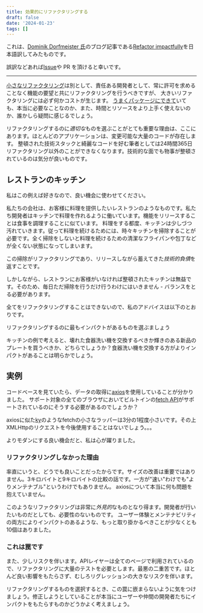 ```yaml
---
title: 効果的にリファクタリングする
draft: false
date: '2024-01-23'
tags: []
---
```


これは、[Dominik Dorfmeister 氏](https://tkdodo.eu/)のブログ記事である[Refactor impactfully](https://tkdodo.eu/blog/refactor-impactfully)を日本語訳してみたものです。

誤訳などあれば[Issue](https://github.com/makotot/makotot.dev/issues/new)や PR を頂けると幸いです。

---

[小さなリファクタリング](https://tkdodo.eu/blog/always-provide-customer-value#the-small-ones)は別として、責任ある開発者として、常に許可を求めることなく機能の要望と共にリファクタリングを行うべきですが、
大きいリファクタリングには必ず何かコストが生じます。
[うまくパッケージにできて](https://tkdodo.eu/blog/always-provide-customer-value#the-right-package)いても、本当に必要なことなのか、また、時間とリソースをより上手く使えないのか、誰かしら疑問に感じるでしょう。

リファクタリングするのに*適切な*ものを選ぶことがとても重要な理由は、ここにあります。ほとんどのアプリケーションは、変更可能な大量のコードが存在します。
整頓された技術スタックと綺麗なコードを好む筆者としては24時間365日リファクタリング以外のことができなくなります。技術的な面でも物事が整頓されているのは気分が良いものです。

## レストランのキッチン

私はこの例えば好きなので、良い機会に使わせてください。

私たちの会社は、お客様に料理を提供したいレストランのようなものです。私たち開発者はキッチンで料理を作れるように働いています。機能をリリースすることは食事を調理することに似ています。
料理をする都度、キッチンは少しづつ汚れていきます。従って料理を続けるためには、時々キッチンを掃除することが必要です。全く掃除をしないと料理を続けるための清潔なフライパンや包丁などが全くない状態になってしまいます。

この掃除がリファクタリングであり、リリースしながら蓄えてきた*技術的負債*を返すことです。

しかしながら、レストランにお客様がいなければ整頓されたキッチンは無益です。そのため、毎日ただ掃除を行うだけ行うわけにはいきません - バランスをとる必要があります。

全てをリファクタリングすることはできないので、私のアドバイスは以下のとおりです。

<div className="border border-solid border-white p-2 text-center font-bold">
  リファクタリングするのに最もインパクトがあるものを選ぶましょう
</div>

キッチンの例で考えると、壊れた食器洗い機を交換するべきか輝きのある新品のプレートを買うべきか、どちらでしょうか？食器洗い機を交換する方がよりインパクトがあることは明らかでしょう。

## 実例

コードベースを見ていたら、データの取得に[axios](https://github.com/axios/axios)を使用していることが分かりました。
サポート対象の全てのブラウザにおいてビルトインの[fetch API](https://developer.mozilla.org/en-US/docs/Web/API/Fetch_API)がサポートされているのにそうする必要があるのでしょうか？

axiosに似た[ky](https://github.com/sindresorhus/ky)のようなfetchの小さなラッパーは3分の1程度小さいです。その上XMLHttpのリクエストを今後使用することはないでしょう。。。

よりモダンにする良い機会だと、私は心が躍りました。

### リファクタリングしなかった理由

率直にいうと、どうでも良いことだったからです。サイズの改善は重要ではありません。3キロバイトと9キロバイトの比較の話です。一方が"速い"わけでも"よりメンテナブル"というわけでもありません。
axiosについて本当に何も問題を抱えていません。

このようなリファクタリングは非常に*外見的*なものとなり得ます。開発者が行いたいものだとしても、必要性のないものです。
ユーザー体験とメンテナビリティの両方によりインパクトのあるような、もっと取り掛かるべきことが少なくとも10個はありました。

### これは罠です

また、少しリスクを伴います。APIレイヤーは全てのページで利用されているので、リファクタリングに大量のテストを必要とします。最悪の二重苦です。ほとんど良い影響をもたらさず、むしろリグレッションの大きなリスクを伴います。

リファクタリングするものを選択するとき、この罠に嵌まらないように気をつけましょう。修正しようとしていることが本当にユーザーや仲間の開発者たちにインパクトをもたらすものかどうかよく考えましょう。
